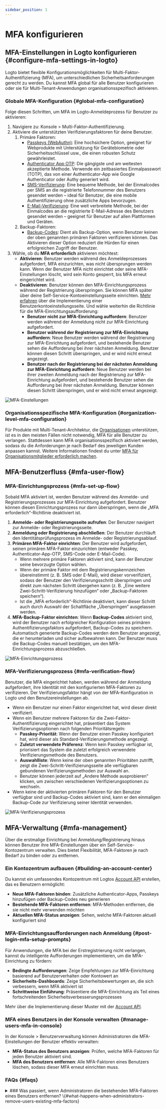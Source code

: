 ```yaml
---
sidebar_position: 1
---
```


# MFA konfigurieren

## MFA-Einstellungen in Logto konfigurieren \{#configure-mfa-settings-in-logto}

Logto bietet flexible Konfigurationsmöglichkeiten für Multi-Faktor-Authentifizierung (MFA), um unterschiedlichen Sicherheitsanforderungen gerecht zu werden. Du kannst MFA global für alle Benutzer konfigurieren oder sie für Multi-Tenant-Anwendungen organisationsspezifisch aktivieren.

### Globale MFA-Konfiguration \{#global-mfa-configuration}

Folge diesen Schritten, um MFA im Logto-Anmeldeprozess für Benutzer zu aktivieren:

1. Navigiere zu: <CloudLink to="/mfa">Konsole > Multi-Faktor-Authentifizierung</CloudLink>.
2. Aktiviere die unterstützten Verifizierungsfaktoren für deine Benutzer.
   1. Primäre Faktoren:
      - [Passkeys (WebAuthn)](/end-user-flows/mfa/webauthn): Eine hochsichere Option, geeignet für Webprodukte mit Unterstützung für Gerätebiometrie oder Sicherheitsschlüssel usw., die einen robusten Schutz gewährleistet.
      - [Authenticator App OTP](/end-user-flows/mfa/authenticator-app-otp): Die gängigste und am weitesten akzeptierte Methode. Verwende ein zeitbasiertes Einmalpasswort (TOTP), das von einer Authenticator-App wie Google Authenticator oder Authy generiert wird.
      - [SMS-Verifizierung](/end-user-flows/mfa/sms-mfa): Eine bequeme Methode, bei der Einmalcodes per SMS an die registrierte Telefonnummer des Benutzers gesendet werden – ideal für Benutzer, die eine mobile Authentifizierung ohne zusätzliche Apps bevorzugen.
      - [E-Mail-Verifizierung](/end-user-flows/mfa/email-mfa): Eine weit verbreitete Methode, bei der Einmalcodes an die registrierte E-Mail-Adresse des Benutzers gesendet werden – geeignet für Benutzer auf allen Plattformen und Geräten.
   2. Backup-Faktoren:
      - [Backup-Codes](/end-user-flows/mfa/backup-codes): Dient als Backup-Option, wenn Benutzer keinen der oben genannten primären Faktoren verifizieren können. Das Aktivieren dieser Option reduziert die Hürden für einen erfolgreichen Zugriff der Benutzer.
3. Wähle, ob du **MFA erforderlich** aktivieren möchtest:
   - **Aktivieren**: Benutzer werden während des Anmeldeprozesses aufgefordert, MFA einzurichten, was nicht übersprungen werden kann. Wenn der Benutzer MFA nicht einrichtet oder seine MFA-Einstellungen löscht, wird sein Konto gesperrt, bis MFA erneut eingerichtet wird.
   - **Deaktivieren**: Benutzer können den MFA-Einrichtungsprozess während der Registrierung überspringen. Sie können MFA später über deine Self-Service-Kontoeinstellungsseite einrichten. [Mehr erfahren](/end-user-flows/account-settings/) über die Implementierung einer Benutzerkontoeinstellungsseite. Und wähle weiterhin die Richtlinie für die MFA-Einrichtungsaufforderung:
     - **Benutzer nicht zur MFA-Einrichtung auffordern**: Benutzer werden während der Anmeldung nicht zur MFA-Einrichtung aufgefordert.
     - **Benutzer während der Registrierung zur MFA-Einrichtung auffordern**: Neue Benutzer werden während der Registrierung zur MFA-Einrichtung aufgefordert, und bestehende Benutzer sehen die Aufforderung bei ihrer nächsten Anmeldung. Benutzer können diesen Schritt überspringen, und er wird nicht erneut angezeigt.
     - **Benutzer nach der Registrierung bei der nächsten Anmeldung zur MFA-Einrichtung auffordern**: Neue Benutzer werden bei ihrer zweiten Anmeldung nach der Registrierung zur MFA-Einrichtung aufgefordert, und bestehende Benutzer sehen die Aufforderung bei ihrer nächsten Anmeldung. Benutzer können diesen Schritt überspringen, und er wird nicht erneut angezeigt.

<img src="/img/assets/configure-mfa.png" alt="MFA-Einstellungen" />

### Organisationsspezifische MFA-Konfiguration \{#organization-level-mfa-configuration}

Für Produkte mit Multi-Tenant-Architektur, die [Organisationen](/organizations) unterstützen, ist es in den meisten Fällen nicht notwendig, MFA für alle Benutzer zu verlangen. Stattdessen kann MFA organisationsspezifisch aktiviert werden, sodass du die Anforderungen je nach Bedarf des jeweiligen Kunden anpassen kannst. Weitere Informationen findest du unter [MFA für Organisationsmitglieder erforderlich machen](/organizations/organization-management#require-mfa-for-organization-members).

## MFA-Benutzerfluss \{#mfa-user-flow}

### MFA-Einrichtungsprozess \{#mfa-set-up-flow}

Sobald MFA aktiviert ist, werden Benutzer während des Anmelde- und Registrierungsprozesses zur MFA-Einrichtung aufgefordert. Benutzer können diesen Einrichtungsprozess nur dann überspringen, wenn die „MFA erforderlich“-Richtlinie deaktiviert ist.

1. **Anmelde- oder Registrierungsseite aufrufen**: Der Benutzer navigiert zur Anmelde- oder Registrierungsseite.
2. **Anmeldung oder Registrierung abschließen**: Der Benutzer durchläuft den Identitätsprüfungsprozess im Anmelde- oder Registrierungsablauf.
3. **Primären MFA-Faktor einrichten**: Der Benutzer wird aufgefordert, seinen primären MFA-Faktor einzurichten (entweder Passkey, Authenticator-App-OTP, SMS-Code oder E-Mail-Code).
   - Wenn mehrere primäre Faktoren aktiviert sind, kann der Benutzer seine bevorzugte Option wählen.
   - Wenn der primäre Faktor mit dem Registrierungskennzeichen übereinstimmt (z. B. SMS oder E-Mail), wird dieser vorverifiziert, sodass der Benutzer den Verifizierungsschritt überspringen und direkt zum nächsten Schritt übergehen kann (z. B. „Eine weitere Zwei-Schritt-Verifizierung hinzufügen“ oder „Backup-Faktoren speichern“).
   - Ist die „MFA erforderlich“-Richtlinie deaktiviert, kann dieser Schritt auch durch Auswahl der Schaltfläche „Überspringen“ ausgelassen werden.
4. **MFA-Backup-Faktor einrichten**: Wenn **Backup-Codes** aktiviert sind, wird der Benutzer nach erfolgreicher Konfiguration seines primären Authentifizierungsfaktors aufgefordert, Backup-Codes zu speichern. Automatisch generierte Backup-Codes werden dem Benutzer angezeigt, die er herunterladen und sicher aufbewahren kann. Der Benutzer muss die Backup-Codes manuell bestätigen, um den MFA-Einrichtungsprozess abzuschließen.

<img src="/img/assets/link-mfa.png" alt="MFA-Einrichtungsprozess" />

### MFA-Verifizierungsprozess \{#mfa-verification-flow}

Benutzer, die MFA eingerichtet haben, werden während der Anmeldung aufgefordert, ihre Identität mit den konfigurierten MFA-Faktoren zu verifizieren. Der Verifizierungsfaktor hängt von der MFA-Konfiguration in Logto und den Benutzereinstellungen ab.

- Wenn ein Benutzer nur einen Faktor eingerichtet hat, wird dieser direkt verifiziert.
- Wenn ein Benutzer mehrere Faktoren für die Zwei-Faktor-Authentifizierung eingerichtet hat, präsentiert das System Verifizierungsoptionen nach folgenden Prioritätsregeln:
  - **Passkey-Priorität**: Wenn der Benutzer einen Passkey konfiguriert hat, wird dieser als Standard-Verifizierungsmethode angezeigt.
  - **Zuletzt verwendete Präferenz**: Wenn kein Passkey verfügbar ist, priorisiert das System die zuletzt erfolgreich verwendete Verifizierungsmethode des Benutzers.
  - **Auswahlliste**: Wenn keine der oben genannten Prioritäten zutrifft, zeigt die Zwei-Schritt-Verifizierungsseite alle verfügbaren gebundenen Verifizierungsmethoden zur Auswahl an.
  - Benutzer können jederzeit auf „Andere Methode ausprobieren“ klicken, um zwischen verschiedenen Verifizierungsoptionen zu wechseln.
- Wenn keine der aktivierten primären Faktoren für den Benutzer verfügbar sind und Backup-Codes aktiviert sind, kann er den einmaligen Backup-Code zur Verifizierung seiner Identität verwenden.

<img src="/img/assets/verify-mfa.png" alt="MFA-Verifizierungsprozess" />

## MFA-Verwaltung \{#mfa-management}

Über die erstmalige Einrichtung bei Anmeldung/Registrierung hinaus können Benutzer ihre MFA-Einstellungen über ein Self-Service-Kontozentrum verwalten. Dies bietet Flexibilität, MFA-Faktoren je nach Bedarf zu binden oder zu entfernen.

### Ein Kontozentrum aufbauen \{#building-an-account-center}

Du kannst ein umfassendes Kontozentrum mit Logtos [Account API](/end-user-flows/account-settings/by-account-api) erstellen, das es Benutzern ermöglicht:

- **Neue MFA-Faktoren binden**: Zusätzliche Authenticator-Apps, Passkeys hinzufügen oder Backup-Codes neu generieren
- **Bestehende MFA-Faktoren entfernen**: MFA-Methoden entfernen, die sie nicht mehr verwenden möchten
- **Aktuellen MFA-Status anzeigen**: Sehen, welche MFA-Faktoren aktuell konfiguriert sind

### MFA-Einrichtungsaufforderungen nach Anmeldung \{#post-login-mfa-setup-prompts}

Für Anwendungen, die MFA bei der Erstregistrierung nicht verlangen, kannst du intelligente Aufforderungen implementieren, um die MFA-Einrichtung zu fördern:

- **Bedingte Aufforderungen**: Zeige Empfehlungen zur MFA-Einrichtung basierend auf Benutzerverhalten oder Kontowert an
- **Sicherheits-Dashboards**: Zeige Sicherheitsbewertungen an, die sich verbessern, wenn MFA aktiviert ist
- **Schrittweise Einführung**: Präsentiere die MFA-Einrichtung als Teil eines fortschreitenden Sicherheitsverbesserungsprozesses

Mehr über die Implementierung dieser Muster mit der [Account API](/end-user-flows/account-settings/by-account-api).

### MFA eines Benutzers in der Konsole verwalten \{#manage-users-mfa-in-console}

In der <CloudLink to="/user">Konsole > Benutzerverwaltung</CloudLink> können Administratoren die MFA-Einstellungen der Benutzer effektiv verwalten:

- **MFA-Status des Benutzers anzeigen**: Prüfen, welche MFA-Faktoren für jeden Benutzer aktiviert sind.
- **MFA des Benutzers entfernen**: Alle MFA-Faktoren eines Benutzers löschen, sodass dieser MFA erneut einrichten muss.

### FAQs \{#faqs}

<details>
<summary>
### Was passiert, wenn Administratoren die bestehenden MFA-Faktoren eines Benutzers entfernen? \{#what-happens-when-administrators-remove-users-existing-mfa-factors}
</summary>
Wenn Administratoren alle primären MFA-Faktoren eines Benutzers (Passkey, Authenticator-App-OTP, SMS oder E-Mail) entfernen, treten beim nächsten Anmeldeversuch des Benutzers folgende Szenarien auf:

**Szenario 1: Keine MFA-Faktoren mehr vorhanden**

- Wenn keine MFA-Faktoren existieren (einschließlich keine Backup-Codes) und die [MFA-Richtlinie](#global-mfa-configuration) MFA verlangt, darf sich der Benutzer ohne MFA-Verifizierung anmelden und wird sofort zur erneuten MFA-Einrichtung aufgefordert.

**Szenario 2: Backup-Codes sind noch vorhanden**

- Wenn noch Backup-Codes verfügbar sind, muss sich der Benutzer bei der Anmeldung zunächst mit einem Backup-Code verifizieren.
- Nach erfolgreicher Backup-Code-Verifizierung wird der Benutzer zur Einrichtung eines neuen primären MFA-Faktors aufgefordert.
- Ob der Benutzer diese Einrichtung überspringen kann, hängt von deiner konfigurierten MFA-Richtlinie ab.
- Dieser Ansatz verhindert, dass Benutzer ausgesperrt werden, wenn keine primären Faktoren mehr verfügbar sind.

 </details>
